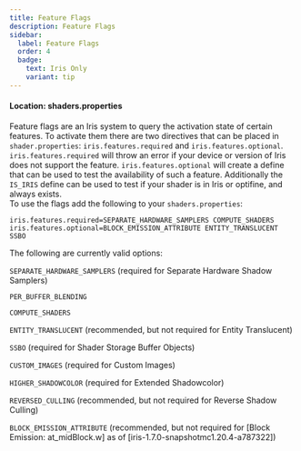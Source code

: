 ```yaml
---
title: Feature Flags
description: Feature Flags
sidebar:
  label: Feature Flags
  order: 4
  badge:
    text: Iris Only
    variant: tip
---
```


#### Location: shaders.properties

Feature flags are an Iris system to query the activation state of certain features. To activate them there are two directives that can be placed in `shader.properties`: `iris.features.required` and `iris.features.optional`. `iris.features.required` will throw an error if your device or version of Iris does not support the feature. `iris.features.optional` will create a define that can be used to test the availability of such a feature. Additionally the `IS_IRIS` define can be used to test if your shader is in Iris or optifine, and always exists.
<br/>
To use the flags add the following to your `shaders.properties`:
```properties
iris.features.required=SEPARATE_HARDWARE_SAMPLERS COMPUTE_SHADERS
iris.features.optional=BLOCK_EMISSION_ATTRIBUTE ENTITY_TRANSLUCENT SSBO
```

The following are currently valid options:

`SEPARATE_HARDWARE_SAMPLERS` (required for Separate Hardware Shadow Samplers)

`PER_BUFFER_BLENDING`

`COMPUTE_SHADERS`

`ENTITY_TRANSLUCENT` (recommended, but not required for Entity Translucent)

`SSBO` (required for Shader Storage Buffer Objects)

`CUSTOM_IMAGES` (required for Custom Images)

`HIGHER_SHADOWCOLOR` (required for Extended Shadowcolor)

`REVERSED_CULLING` (recommended, but not required for Reverse Shadow Culling)

`BLOCK_EMISSION_ATTRIBUTE` (recommended, but not required for [Block Emission: at_midBlock.w] as of [iris-1.7.0-snapshotmc1.20.4-a787322])